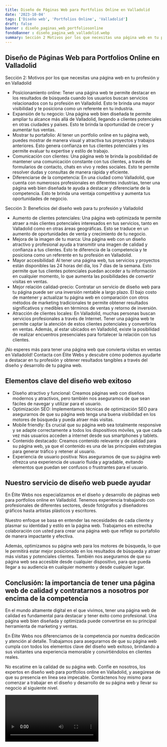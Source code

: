 ```yaml
---
title: Diseño de Páginas Web para Portfolios Online en Valladolid
date: '2023-10-04'
tags: ['Diseño web', 'Portfolios Online', 'Valladolid']
draft: false
banner : diseño_paginas_web_portfoliosonline
fondoBanner : diseño_pagina_web_valladolid.webp
summary: Sección 2 Motivos por los que necesitas una página web en tu profesión y en Valladolid
---
```


## Diseño de Páginas Web para Portfolios Online en Valladolid

Sección 2: Motivos por los que necesitas una página web en tu profesión y en Valladolid

- Posicionamiento online: Tener una página web te permite destacar en los resultados de búsqueda cuando los usuarios buscan servicios relacionados con tu profesión en Valladolid. Esto te brinda una mayor visibilidad y te posiciona como un referente en tu industria.
- Expansión de tu negocio: Una página web bien diseñada te permite ampliar tu alcance más allá de Valladolid, llegando a clientes potenciales en otras ciudades y países. Esto te brinda la oportunidad de crecer y aumentar tus ventas.
- Mostrar tu portafolio: Al tener un portfolio online en tu página web, puedes mostrar de manera visual y atractiva tus proyectos y trabajos anteriores. Esto genera confianza en tus clientes potenciales y les permite evaluar tu expertise y estilo de trabajo.
- Comunicación con clientes: Una página web te brinda la posibilidad de mantener una comunicación constante con tus clientes, a través de formularios de contacto, chats en vivo y redes sociales. Esto te permite resolver dudas y consultas de manera rápida y eficiente.
- Diferenciarse de la competencia: En una ciudad como Valladolid, que cuenta con numerosos profesionales en diferentes industrias, tener una página web bien diseñada te ayuda a destacar y diferenciarte de la competencia. Esto te brinda una ventaja competitiva y aumenta tus oportunidades de negocio.

Sección 3: Beneficios del diseño web para tu profesión y Valladolid

- Aumento de clientes potenciales: Una página web optimizada te permite atraer a más clientes potenciales interesados en tus servicios, tanto en Valladolid como en otras áreas geográficas. Esto se traduce en un aumento de oportunidades de venta y crecimiento de tu negocio.
- Mejora de la imagen de tu marca: Una página web con un diseño atractivo y profesional ayuda a transmitir una imagen de calidad y confianza a tus clientes. Esto te diferencia de la competencia y te posiciona como un referente en tu profesión en Valladolid.
- Mayor accesibilidad: Al tener una página web, tus servicios y proyectos están disponibles las 24 horas del día, los 7 días de la semana. Esto permite que tus clientes potenciales puedan acceder a tu información en cualquier momento, lo que aumenta las posibilidades de convertir visitas en ventas.
- Mejor relación calidad-precio: Contratar un servicio de diseño web para tu página puede ser una inversión rentable a largo plazo. El bajo costo de mantener y actualizar tu página web en comparación con otros métodos de marketing tradicionales te permite obtener resultados significativos y medibles en términos de ventas y retorno de inversión.
- Atracción de clientes locales: En Valladolid, muchas personas buscan servicios profesionales a través de Internet. Tener una página web te permite captar la atención de estos clientes potenciales y convertirlos en ventas. Además, al estar ubicados en Valladolid, existe la posibilidad de realizar encuentros presenciales para fortalecer la relación con tus clientes.

¡No esperes más para tener una página web que convierta visitas en ventas en Valladolid! Contacta con Élite Webs y descubre cómo podemos ayudarte a destacar en tu profesión y obtener resultados tangibles a través del diseño y desarrollo de tu página web.

<GifSeo />

<Cta />

## Elementos clave del diseño web exitoso

- Diseño atractivo y funcional: Creamos páginas web con diseños modernos y atractivos, pero también nos aseguramos de que sean fáciles de navegar y utilizar para el usuario.
- Optimización SEO: Implementamos técnicas de optimización SEO para asegurarnos de que su página web tenga una buena visibilidad en los motores de búsqueda y pueda atraer más visitas.
- Mobile friendly: Es crucial que su página web sea totalmente responsive y se adapte correctamente a todos los dispositivos móviles, ya que cada vez más usuarios acceden a internet desde sus smartphones y tablets.
- Contenido destacado: Creamos contenido relevante y de calidad para su página web, ya que el contenido es una de las principales estrategias para generar tráfico y retener al usuario.
- Experiencia de usuario positiva: Nos aseguramos de que su página web ofrezca una experiencia de usuario fluida y agradable, evitando elementos que puedan ser confusos o frustrantes para el usuario.

## Nuestro servicio de diseño web puede ayudar

En Élite Webs nos especializamos en el diseño y desarrollo de páginas web para portfolios online en Valladolid. Tenemos experiencia trabajando con profesionales de diferentes sectores, desde fotógrafos y diseñadores gráficos hasta artistas plásticos y escritores.

Nuestro enfoque se basa en entender las necesidades de cada cliente y plasmar su identidad y estilo en la página web. Trabajamos en estrecha colaboración con usted para crear una página web que refleje su portafolio de manera impactante y efectiva.

Además, optimizamos su página web para los motores de búsqueda, lo que le permitirá estar mejor posicionado en los resultados de búsqueda y atraer más visitas y potenciales clientes. También nos aseguramos de que su página web sea accesible desde cualquier dispositivo, para que pueda llegar a su audiencia en cualquier momento y desde cualquier lugar.

## Conclusión: la importancia de tener una página web de calidad y contratarnos a nosotros por encima de la competencia

En el mundo altamente digital en el que vivimos, tener una página web de calidad es fundamental para destacar y tener éxito como profesional. Una página web bien diseñada y optimizada puede convertirse en su principal herramienta de marketing y ventas.

En Élite Webs nos diferenciamos de la competencia por nuestra dedicación y atención al detalle. Trabajamos para asegurarnos de que su página web cumpla con todos los elementos clave del diseño web exitoso, brindando a sus visitantes una experiencia memorable y convirtiéndolos en clientes reales.

No escatime en la calidad de su página web. Confíe en nosotros, los expertos en diseño web para portfolios online en Valladolid, y asegúrese de que su presencia en línea sea impecable. Contáctenos hoy mismo para comenzar a trabajar en el diseño y desarrollo de su página web y llevar su negocio al siguiente nivel.

<Video />

<CtaBot job='Portfolios Online' city='Valladolid'/>

<Gmaps query='Valladolid+españa+maps' />